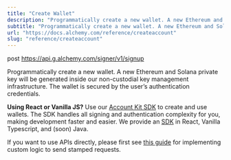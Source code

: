 ```yaml
---
title: "Create Wallet"
description: "Programmatically create a new wallet. A new Ethereum and Solana private key will be generated inside our non-custodial key management infrastructure. The wallet is secured by the user’s authentication credentials."
subtitle: "Programmatically create a new wallet. A new Ethereum and Solana private key will be generated inside our non-custodial key management infrastructure. The wallet is secured by the user’s authentication credentials."
url: "https://docs.alchemy.com/reference/createaccount"
slug: "reference/createaccount"
---
```


post https://api.g.alchemy.com/signer/v1/signup

Programmatically create a new wallet. A new Ethereum and Solana private key will be generated inside our non-custodial key management infrastructure. The wallet is secured by the user’s authentication credentials.

**Using React or Vanilla JS?** Use our [Account Kit SDK](https://accountkit.alchemy.com/) to create and use wallets. The SDK handles all signing and authentication complexity for you, making development faster and easier. We provide an [SDK](https://github.com/alchemyplatform/aa-sdk) in React, Vanilla Typescript, and (soon) Java.

If you want to use APIs directly, please first see [this guide](/reference/how-to-stamp-requests) for implementing custom logic to send stamped requests.
